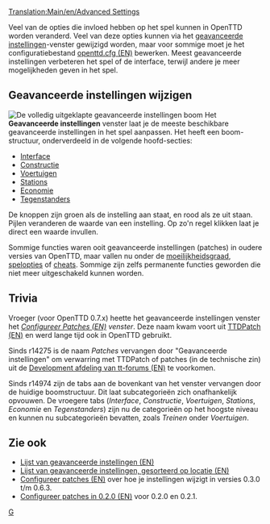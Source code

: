 [[Translation:Main/en/Advanced Settings]]{{en/-}}{{nl/Inhoudsopgave}}

Veel van de opties die invloed hebben op het spel kunnen in OpenTTD worden veranderd. Veel van deze opties kunnen via het [[Main/nl/Geavanceerde instellingen|geavanceerde instellingen]]-venster gewijzigd worden, maar voor sommige moet je het configuratiebestand [[Main/en/openttd.cfg|openttd.cfg (EN)]] bewerken. Meest geavanceerde instellingen verbeteren het spel of de interface, terwijl andere je meer mogelijkheden geven in het spel.

==Geavanceerde instellingen wijzigen==
[[File:en/geavanceerde instellingen venster totaal.png|thumb|left|De volledig uitgeklapte geavanceerde instellingen boom]]
{{nl/Geavanceerde instellingen}}
Het '''Geavanceerde instellingen''' venster laat je de meeste beschikbare geavanceerde instellingen in het spel aanpassen. Het heeft een boom-structuur, onderverdeeld in de volgende hoofd-secties:

*[[Main/nl/Geavanceerde instellingen/Interface|Interface]]
*[[Main/nl/Geavanceerde instellingen/Constructie|Constructie]]
*[[Main/nl/Geavanceerde instellingen/Voertuigen|Voertuigen]]
*[[Main/nl/Geavanceerde instellingen/Stations|Stations]]
*[[Main/nl/Geavanceerde instellingen/Economie|Economie]]
*[[Main/nl/Geavanceerde instellingen/Tegenstanders|Tegenstanders]]

De knoppen zijn groen als de instelling aan staat, en rood als ze uit staan. Pijlen veranderen de waarde van een instelling. Op zo'n regel klikken laat je direct een waarde invullen.

Sommige functies waren ooit geavanceerde instellingen (patches) in oudere versies van OpenTTD, maar vallen nu onder de [[Main/nl/Moeilijkheidsgraad|moeilijkheidsgraad]], [[Main/nl/Spelopties|spelopties]] of [[Main/nl/Cheats|cheats]]. Sommige zijn zelfs permanente functies geworden die niet meer uitgeschakeld kunnen worden.
{{en/-}}

==Trivia==
Vroeger (voor OpenTTD 0.7.x) heette het geavanceerde instellingen venster het ''[[Main/en/Configuring patches|Configureer Patches (EN)]] venster''. Deze naam kwam voort uit [[Main/en/TTDPatch|TTDPatch (EN)]] en werd lange tijd ook in OpenTTD gebruikt.

Sinds r14275 is de naam ''Patches'' vervangen door "Geavanceerde instellingen" om verwarring met TTDPatch of patches (in de technische zin) uit de [http://www.tt-forums.net/viewforum.php?f=33 Development afdeling van tt-forums (EN)] te voorkomen.

Sinds r14974 zijn de tabs aan de bovenkant van het venster vervangen door de huidige boomstructuur. Dit laat subcategorieën zich onafhankelijk opvouwen. De vroegere tabs (''Interface'', ''Constructie'', ''Voertuigen'', ''Stations'', ''Economie'' en ''Tegenstanders'') zijn nu de categorieën op het hoogste niveau en kunnen nu subcategorieën bevatten, zoals ''Treinen'' onder ''Voertuigen''.

==Zie ook==
*[[Main/en/Openttd.cfg|Lijst van geavanceerde instellingen (EN)]]
*[[Main/en/Openttd.cfg|Lijst van geavanceerde instellingen, gesorteerd op locatie (EN)]]
*[[Main/en/Configuring patches|Configureer patches (EN)]] over hoe je instellingen wijzigt in versies 0.3.0 t/m 0.6.3.
*[[Main/en/Configuring patches in 0.2.0|Configureer patches in 0.2.0 (EN)]] voor 0.2.0 en 0.2.1.

[[Category:nl/Instellingen en voorkeuren|G]]